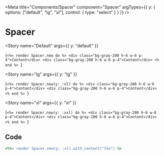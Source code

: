 ---
---


<Meta
  title="Components/Spacer"
  component="Spacer"
  argTypes={{
    y: {
      options: ["default", "lg", "xl"],
      control: { type: "select" }
    }
  }}
/>

# Spacer

<Story
  name="Default"
  args={{
    y: "default"
  }}
>
  {`<%= render Spacer.new do %>
      <div class="bg-gray-200 h-6 w-6 p-4">Content</div>
      <div class="bg-gray-200 h-6 w-6 p-4">Content</div>
    <% end %>
  `}
</Story>

<Story
  name="lg"
  args={{
    y: "lg"
  }}
>
  {`<%= render Spacer.new(y: :xl) do %>
      <div class="bg-gray-200 h-6 w-6 p-4">Content</div>
      <div class="bg-gray-200 h-6 w-6 p-4">Content</div>
    <% end %>
  `}
</Story>

<Story
  name="xl"
  args={{
    y: "xl"
  }}
>
  {`<%= render Spacer.new(y: :xxl) do %>
      <div class="bg-gray-200 h-6 w-6 p-4">Content</div>
      <div class="bg-gray-200 h-6 w-6 p-4">Content</div>
    <% end %>
  `}
</Story>

## Code

```ruby
<%%= render Spacer.new(y: :xl).with_content("foo") %>
```
